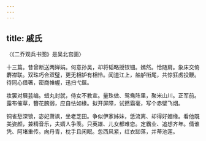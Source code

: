 ```yaml
---
---
---
```

title: 戚氏
---



〈《二乔观兵书图》是吴北宫画〉

十三篇。昔曾断送两婵娟。何意孙吴，却将韬略授钗钿。嫣然。恰随肩。象床交倚麝襟联。双珠巧合双璧，更无相妒有相怜。闻道江上，舳舻衔尾，共惊狂虏投鞭。待同心借箸，密商帷幄，迅扫弋鋋。

妆罢对展芸编。蜡丸封就，侍女不教宣。量珠做、鸳鸯阵里，聚米山川。正军前。露布催草，簪花腕弱，应自怯如椽。拟开屏障，试撚霜毫，写个赤壁飞烟。

铜雀愁深锁，宓妃萧飒，坐老芝田。争似伊家姊妹，恁流离、却得好姻缘。看他既美姿颜，兼精音乐，夫婿人争羡。只英雄、儿女都难恋。定霸业、追想齐年。倩谁凭、阿堵重传。向丹青，枕手且闲眠。忽西风紧，红衣缷落，并蒂池莲。